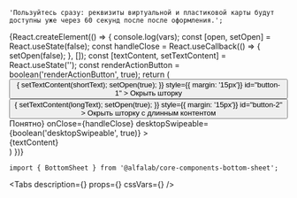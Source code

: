 
    'Пользуйтесь сразу: реквизиты виртуальной и пластиковой карты будут доступны уже через 60 секунд после после оформления.';


<Meta
    title='Компоненты/BottomSheet'
    component={BottomSheet}
/>

<!-- Canvas -->

<Story name='BottomSheet'>
    {React.createElement(() => {
        console.log(vars);
        const [open, setOpen] = React.useState(false);
        const handleClose = React.useCallback(() => {
            setOpen(false);
        }, []);
        const [textContent, setTextContent] = React.useState('');
        const renderActionButton = boolean('renderActionButton', true);
        return (
            <div>
                <Button
                    onClick={() => {
                        setTextContent(shortText);
                        setOpen(true);
                    }}
                    style={{ margin: '15px'}}
                    id="button-1"
                >
                    Окрыть шторку
                </Button>
                <Button
                    onClick={() => {
                        setTextContent(longText);
                        setOpen(true);
                    }}
                    style={{ margin: '15px'}}
                    id="button-2"
                >
                    Окрыть шторку с длинным контентом
                </Button>
                <BottomSheet
                    key={textContent}
                    open={open}
                    title={text('title', 'Альфа-Бизнес')}
                    actionButton={renderActionButton &&
                        <Button view="outlined" block={true} size="s" onClick={handleClose}>Понятно</Button>}
                    onClose={handleClose}
                    desktopSwipeable={boolean('desktopSwipeable', true)}
                >
                    <div style={{whiteSpace: 'pre-wrap'}}>
                        {textContent}
                    </div>
                </BottomSheet>
            </div>
        )
    })}
</Story>


<!-- Docs -->

<ComponentHeader
    name='BottomSheet'
    version={version}
    package={name}
    stage={2}
    design='https://www.figma.com/file/uGndMZufgvqxaNQTaNTEjG/B2B-Web-Components?node-id=16366%3A143'
/>

```tsx
import { BottomSheet } from '@alfalab/core-components-bottom-sheet';
```


<Tabs
    description={<Description />}
    props={<Props of={BottomSheet} />}
    cssVars={<CssVars css={vars}/>}
/>

